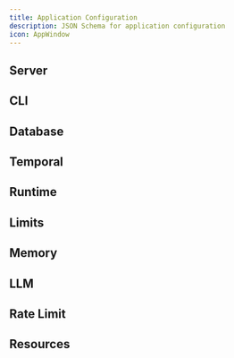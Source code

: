 ```yaml
---
title: Application Configuration
description: JSON Schema for application configuration
icon: AppWindow
---
```



## Server

<SchemaParams
  schema={serverSchema}
  title="Schema Definition"
  collapsible={true}
  defaultExpanded={true}
  paramType="path"
/>

## CLI

<SchemaParams
  schema={cliSchema}
  title="Schema Definition"
  collapsible={true}
  defaultExpanded={true}
  paramType="path"
/>

## Database

<SchemaParams
  schema={databaseSchema}
  title="Schema Definition"
  collapsible={true}
  defaultExpanded={true}
  paramType="path"
/>

## Temporal

<SchemaParams
  schema={temporalSchema}
  title="Schema Definition"
  collapsible={true}
  defaultExpanded={true}
  paramType="path"
/>

## Runtime

<SchemaParams
  schema={runtimeSchema}
  title="Schema Definition"
  collapsible={true}
  defaultExpanded={true}
  paramType="path"
/>

## Limits

<SchemaParams
  schema={limitsSchema}
  title="Schema Definition"
  collapsible={true}
  defaultExpanded={true}
  paramType="path"
/>

## Memory

<SchemaParams
  schema={memorySchema}
  title="Schema Definition"
  collapsible={true}
  defaultExpanded={true}
  paramType="path"
/>

## LLM

<SchemaParams
  schema={llmSchema}
  title="Schema Definition"
  collapsible={true}
  defaultExpanded={true}
  paramType="path"
/>

## Rate Limit

<SchemaParams
  schema={ratelimitSchema}
  title="Schema Definition"
  collapsible={true}
  defaultExpanded={true}
  paramType="path"
/>

## Resources

<ReferenceCardList>
  <ReferenceCard
    title="JSON Schema Specification"
    description="Official JSON Schema documentation and specification"
    href="https://json-schema.org/"
    icon="FileText"
  />
  <ReferenceCard
    title="JSON Schema Validator"
    description="Online tool for validating JSON schemas"
    href="https://www.jsonschemavalidator.net/"
    icon="CheckCircle"
  />
</ReferenceCardList>

